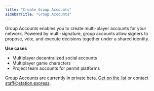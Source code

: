 ```yaml
---
title: "Create Group Accounts"
sidebarTitle: "Group Accounts"
---
```


Group Accounts enables you to create multi-player accounts for your network. Powered by multi-signature, group accounts allow signers to propose, vote, and execute decisions together under a shared identity. 

**Use cases**

- Multiplayer decentralized social accounts
- Multiplayer game characters
- Project team accounts for permit platforms

Group Accounts are currently in private beta. [Get on the list](https://6vdcjqzyfj3.typeform.com/to/x3xer1Rs) or contact staff@station.express.

